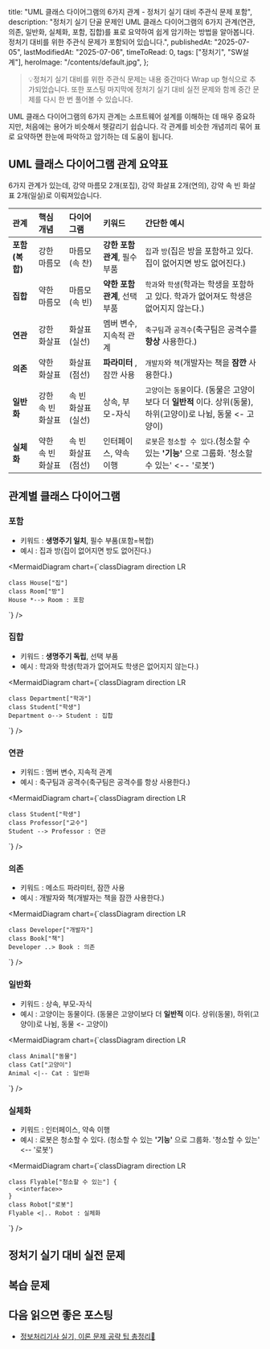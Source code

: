 
  title:
    "UML 클래스 다이어그램의 6가지 관계 - 정처기 실기 대비 주관식 문제 포함",
  description:
    "정처기 실기 단골 문제인 UML 클래스 다이어그램의 6가지 관계(연관, 의존, 일반화, 실체화, 포함, 집합)를 표로 요약하여 쉽게 암기하는 방법을 알아봅니다. 정처기 대비를 위한 주관식 문제가 포함되어 있습니다.",
  publishedAt: "2025-07-05",
  lastModifiedAt: "2025-07-06",
  timeToRead: 0,
  tags: ["정처기", "SW설계"],
  heroImage: "/contents/default.jpg",
};

> 💡정처기 실기 대비를 위한 주관식 문제는 내용 중간마다 Wrap up 형식으로 추가되었습니다. 또한 포스팅 마지막에 정처기 실기 대비 실전 문제와 함께 중간 문제를 다시 한 번 풀어볼 수 있습니다.

UML 클래스 다이어그램의 6가지 관계는 소프트웨어 설계를 이해하는 데 매우 중요하지만, 처음에는 용어가 비슷해서 헷갈리기 쉽습니다. 각 관계를 비슷한 개념끼리 묶어 표로 요약하면 한눈에 파악하고 암기하는 데 도움이 됩니다.

## UML 클래스 다이어그램 관계 요약표

6가지 관계가 있는데, 강약 마름모 2개(포집), 강약 화살표 2개(연의), 강약 속 빈 화살표 2개(일실)로 이뤄져있습니다.

| 관계           | 핵심 개념         | 다이어그램         | 키워드                        | 간단한 예시                                                                                                     |
| :------------- | :---------------- | :----------------- | :---------------------------- | :-------------------------------------------------------------------------------------------------------------- |
| **포함(복합)** | 강한 마름모       | 마름모(속 찬)      | **강한 포함 관계**, 필수 부품 | `집`과 `방`(집은 방을 포함하고 있다. 집이 없어지면 방도 없어진다.)                                              |
| **집합**       | 약한 마름모       | 마름모(속 빈)      | **약한 포함 관계**, 선택 부품 | `학과`와 `학생`(학과는 학생을 포함하고 있다. 학과가 없어져도 학생은 없어지지 않는다.)                           |
| **연관**       | 강한 화살표       | 화살표(실선)       | 멤버 변수, 지속적 관계        | `축구팀`과 `공격수`(축구팀은 공격수를 **항상** 사용한다.)                                                       |
| **의존**       | 약한 화살표       | 화살표(점선)       | **파라미터** , 잠깐 사용      | `개발자`와 `책`(개발자는 책을 **잠깐** 사용한다.)                                                               |
| **일반화**     | 강한 속 빈 화살표 | 속 빈 화살표(실선) | 상속, 부모-자식               | `고양이`는 `동물`이다. (동물은 고양이보다 더 **일반적** 이다. 상위(동물), 하위(고양이)로 나뉨, 동물 \<- 고양이) |
| **실체화**     | 약한 속 빈 화살표 | 속 빈 화살표(점선) | 인터페이스, 약속 이행         | `로봇`은 `청소할 수 있다`.(청소할 수 있는 **'기능'** 으로 그룹화. '청소할 수 있는' \<-- '로봇')                 |

<ProblemAnswer
  problem="UML 클래스 다이어그램의 마름모 관계를 모두 쓰시오."
  correctAnswer="포함, 집합"
/>

<ProblemAnswer
  problem="UML 클래스 다이어그램의 화살표 관계를 모두 쓰시오."
  correctAnswer="연관, 의존"
/>

<ProblemAnswer
  problem="UML 클래스 다이어그램의 속 빈 화살표 관계를 모두 쓰시오."
  correctAnswer="일반화, 실체화"
/>

<ProblemAnswer
  problem="UML 클래스 다이어그램의 6가지 관계를 모두 쓰시오."
  correctAnswer="포함, 집합, 연관, 의존, 일반화, 실체화"
/>

## 관계별 클래스 다이어그램

### 포함

- 키워드 : **생명주기 일치**, 필수 부품(포함=복합)
- 예시 : 집과 방(집이 없어지면 방도 없어진다.)

<MermaidDiagram
  chart={`classDiagram
    direction LR

    class House["집"]
    class Room["방"]
    House *--> Room : 포함

`}
/>

### 집합

- 키워드 : **생명주기 독립**, 선택 부품
- 예시 : 학과와 학생(학과가 없어져도 학생은 없어지지 않는다.)

<MermaidDiagram
  chart={`classDiagram
    direction LR

    class Department["학과"]
    class Student["학생"]
    Department o--> Student : 집합

`}
/>

### 연관

- 키워드 : 멤버 변수, 지속적 관계
- 예시 : 축구팀과 공격수(축구팀은 공격수를 항상 사용한다.)

<MermaidDiagram
  chart={`classDiagram
    direction LR

    class Student["학생"]
    class Professor["교수"]
    Student --> Professor : 연관

`}
/>

### 의존

- 키워드 : 메소드 파라미터, 잠깐 사용
- 예시 : 개발자와 책(개발자는 책을 잠깐 사용한다.)

<MermaidDiagram
  chart={`classDiagram
    direction LR

    class Developer["개발자"]
    class Book["책"]
    Developer ..> Book : 의존

`}
/>

### 일반화

- 키워드 : 상속, 부모-자식
- 예시 : 고양이는 동물이다. (동물은 고양이보다 더 **일반적** 이다. 상위(동물), 하위(고양이)로 나뉨, 동물 \<- 고양이)

<MermaidDiagram
  chart={`classDiagram
    direction LR

    class Animal["동물"]
    class Cat["고양이"]
    Animal <|-- Cat : 일반화

`}
/>

### 실체화

- 키워드 : 인터페이스, 약속 이행
- 예시 : 로봇은 청소할 수 있다. (청소할 수 있는 **'기능'** 으로 그룹화. '청소할 수 있는' \<-- '로봇')

<MermaidDiagram
  chart={`classDiagram
    direction LR

    class Flyable["청소할 수 있는"] {
      <<interface>>
    }
    class Robot["로봇"]
    Flyable <|.. Robot : 실체화

`}
/>

## 정처기 실기 대비 실전 문제

<ProblemAnswer
  problem="UML의 관계 중 하나의 객체에 여러 개의 독립적인 객체들이 구성되는 관계로 하나의 사물이 다른 사물에 포함되어 있는 관계를 표현하고, 포함되는 쪽(Part)에서 포함하는 쪽(Whole)으로 속이 빈 마름모를 연결하여 표현하는 관계"
  correctAnswer="집합"
/>

<ProblemAnswer
  problem="UML의 관계 중 영구적이고 강한 관계로 구성되고, 포함되는 쪽(Part)에서 포함하는 쪽(Whole)으로 속이 채워진 마름모를 연결하여 표현하는 관계이다. 집합 관계의 특수한 형태로, 포함하는 사물의 변화가 포함되는 사물에게 영향을 미치는 관계를 표현한다."
  correctAnswer="포함"
/>

## 복습 문제

<ProblemAnswer
  problem="UML 클래스 다이어그램의 마름모 관계를 모두 쓰시오."
  correctAnswer="포함, 집합"
/>

<ProblemAnswer
  problem="UML 클래스 다이어그램의 화살표 관계를 모두 쓰시오."
  correctAnswer="연관, 의존"
/>

<ProblemAnswer
  problem="UML 클래스 다이어그램의 속 빈 화살표 관계를 모두 쓰시오."
  correctAnswer="일반화, 실체화"
/>

<ProblemAnswer
  problem="UML 클래스 다이어그램의 6가지 관계를 모두 쓰시오."
  correctAnswer="포함, 집합, 연관, 의존, 일반화, 실체화"
/>

## 다음 읽으면 좋은 포스팅

- [정보처리기사 실기, 이론 문제 공략 팁 총정리📝](/ko/blog/korean-information-processing-engineer-practical-exam-strategy)
